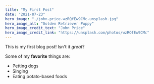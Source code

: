```yaml
---
title: "My First Post"
date: "2021-07-23"
hero_image: "./john-price-wzRQfEw9CMc-unsplash.jpg"
hero_image_alt: "Golden Retriever Puppy"
hero_image_credit_text: "John Price"
hero_image_credit_link: "https://unsplash.com/photos/wzRQfEw9CMc"
---
```



This is my first blog post! Isn't it *great*?

Some of my **favorite** things are:

* Petting dogs
* Singing
* Eating potato-based foods
